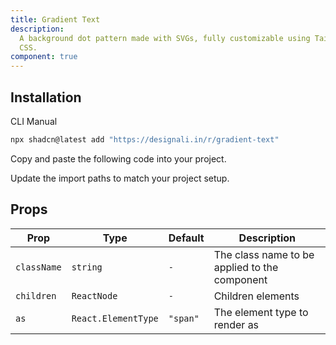 ```yaml
---
title: Gradient Text
description:
  A background dot pattern made with SVGs, fully customizable using Tailwind
  CSS.
component: true
---
```


<ComponentPreview name="gradient-text-01" />

## Installation

<Tabs defaultValue="cli">

<TabsList>
  <TabsTrigger value="cli">CLI</TabsTrigger>
  <TabsTrigger value="manual">Manual</TabsTrigger>
</TabsList>
<TabsContent value="cli">

```bash
npx shadcn@latest add "https://designali.in/r/gradient-text"
```

</TabsContent>

<TabsContent value="manual">

<Steps>

<Step>Copy and paste the following code into your project.</Step>

<ComponentSource name="gradient-text" />

<Step>Update the import paths to match your project setup.</Step>
 
</Steps>

</TabsContent>

</Tabs>

## Props

| Prop        | Type                | Default  | Description                                   |
| ----------- | ------------------- | -------- | --------------------------------------------- |
| `className` | `string`            | `-`      | The class name to be applied to the component |
| `children`  | `ReactNode`         | `-`      | Children elements                             |
| `as`        | `React.ElementType` | `"span"` | The element type to render as                 |
